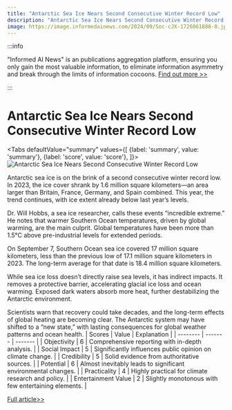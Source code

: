 ```yaml
---
title: "Antarctic Sea Ice Nears Second Consecutive Winter Record Low"
description: "Antarctic Sea Ice Nears Second Consecutive Winter Record Low"
image: https://image.informedainews.com/2024/09/Soc-cJX-1726061888-0.jpg
---
```



:::info

"Informed AI News" is an publications aggregation platform, ensuring you only gain the most valuable information, to eliminate information asymmetry and break through the limits of information cocoons.  [Find out more >>](/)

:::

# Antarctic Sea Ice Nears Second Consecutive Winter Record Low


<Tabs
	defaultValue="summary"
	values={[
	{label: 'summary', value: 'summary'},
	{label: 'score', value: 'score'},
]}>
<TabItem value="summary">
<img
  src="https://image.informedainews.com/2024/09/Soc-cJX-1726061888-0.jpg"
  alt="Antarctic Sea Ice Nears Second Consecutive Winter Record Low"
/>



Antarctic sea ice is on the brink of a second consecutive winter record low. In 2023, the ice cover shrank by 1.6 million square kilometers—an area larger than Britain, France, Germany, and Spain combined. This year, the trend continues, with ice extent already below last year’s levels.

Dr. Will Hobbs, a sea ice researcher, calls these events “incredible extreme.” He notes that warmer Southern Ocean temperatures, driven by global warming, are the main culprit. Global temperatures have been more than 1.5°C above pre-industrial levels for extended periods.

On September 7, Southern Ocean sea ice covered 17 million square kilometers, less than the previous low of 17.1 million square kilometers in 2023. The long-term average for that date is 18.4 million square kilometers.

While sea ice loss doesn’t directly raise sea levels, it has indirect impacts. It removes a protective barrier, accelerating glacial ice loss and ocean warming. Exposed dark waters absorb more heat, further destabilizing the Antarctic environment.

Scientists warn that recovery could take decades, and the long-term effects of global heating are becoming clear. The Antarctic system may have shifted to a “new state,” with lasting consequences for global weather patterns and ocean health.
</TabItem>
<TabItem value="score">
	| Scores     | Value   | Explanation |
	| -------- | ------- | ------- |
	| Objectivity  | 6    | Comprehensive reporting with in-depth analysis.    |
	| Social Impact | 5     | Significantly influences public opinion on climate change.    |
	| Credibility    | 5    | Solid evidence from authoritative sources.    |
	| Potential    | 6    | Almost inevitably leads to significant environmental changes.    |
	| Practicality    | 4    | Highly practical for climate research and policy.    |
	| Entertainment Value    | 2    | Slightly monotonous with few entertaining elements.    |
</TabItem>
</Tabs>

[Full article>>](https://www.theguardian.com/world/article/2024/sep/10/two-incredible-extreme-events-antarctic-sea-ice-on-cusp-of-record-winter-low-for-second-year-running)
